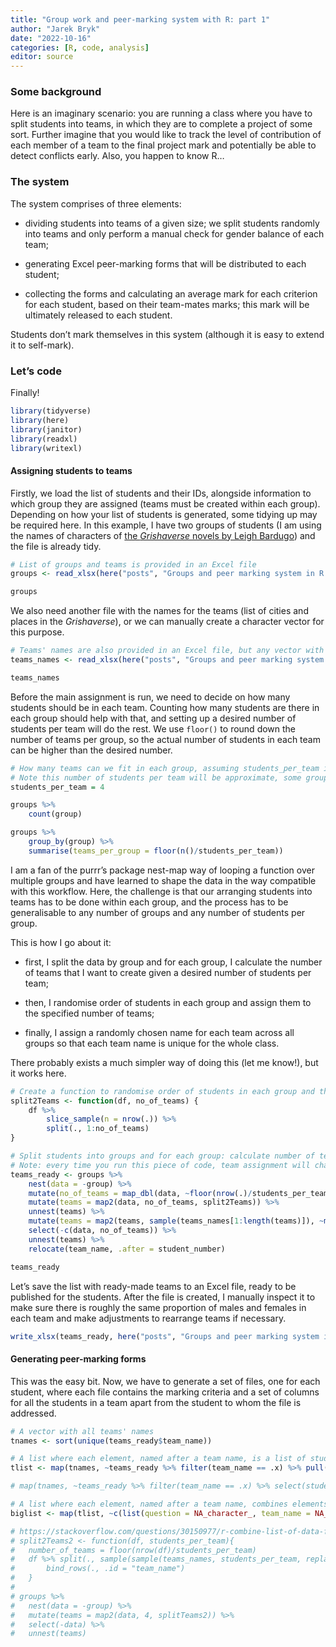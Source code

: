 ```yaml
---
title: "Group work and peer-marking system with R: part 1"
author: "Jarek Bryk"
date: "2022-10-16"
categories: [R, code, analysis]
editor: source
---
```


### Some background

Here is an imaginary scenario: you are running a class where you have to split students into teams, in which they are to complete a project of some sort. Further imagine that you would like to track the level of contribution of each member of a team to the final project mark and potentially be able to detect conflicts early. Also, you happen to know R...

### The system

The system comprises of three elements:

-   dividing students into teams of a given size; we split students randomly into teams and only perform a manual check for gender balance of each team;

-   generating Excel peer-marking forms that will be distributed to each student;

-   collecting the forms and calculating an average mark for each criterion for each student, based on their team-mates marks; this mark will be ultimately released to each student.

Students don't mark themselves in this system (although it is easy to extend it to self-mark).

### Let's code

Finally!

```r
library(tidyverse)
library(here)
library(janitor)
library(readxl)
library(writexl)
```

#### Assigning students to teams

Firstly, we load the list of students and their IDs, alongside information to which group they are assigned (teams must be created within each group). Depending on how your list of students is generated, some tidying up may be required here. In this example, I have two groups of students (I am using the names of characters of [the *Grishaverse* novels by Leigh Bardugo](https://en.wikipedia.org/wiki/Leigh_Bardugo)) and the file is already tidy.

```r
# List of groups and teams is provided in an Excel file
groups <- read_xlsx(here("posts", "Groups and peer marking system in R part 1", "groups_example.xlsx"))

groups
```

We also need another file with the names for the teams (list of cities and places in the *Grishaverse*), or we can manually create a character vector for this purpose.

```r
# Teams' names are also provided in an Excel file, but any vector with names will do
teams_names <- read_xlsx(here("posts", "Groups and peer marking system in R part 1", "teams_names_example.xlsx")) %>% pull(teams_names) %>% sample()

teams_names
```

Before the main assignment is run, we need to decide on how many students should be in each team. Counting how many students are there in each group should help with that, and setting up a desired number of students per team will do the rest. We use `floor()` to round down the number of teams per group, so the actual number of students in each team can be higher than the desired number.

```r
# How many teams can we fit in each group, assuming students_per_team in each team
# Note this number of students per team will be approximate, some groups may end up being larger
students_per_team = 4

groups %>% 
	count(group)

groups %>% 
	group_by(group) %>% 
	summarise(teams_per_group = floor(n()/students_per_team))
```

I am a fan of the purrr's package nest-map way of looping a function over multiple groups and have learned to shape the data in the way compatible with this workflow. Here, the challenge is that our arranging students into teams has to be done within each group, and the process has to be generalisable to any number of groups and any number of students per group.

This is how I go about it:

-   first, I split the data by group and for each group, I calculate the number of teams that I want to create given a desired number of students per team;

-   then, I randomise order of students in each group and assign them to the specified number of teams;

-   finally, I assign a randomly chosen name for each team across all groups so that each team name is unique for the whole class.

There probably exists a much simpler way of doing this (let me know!), but it works here.

```r
# Create a function to randomise order of students in each group and then split them into defined number of teams
split2Teams <- function(df, no_of_teams) {
	df %>% 
		slice_sample(n = nrow(.)) %>% 
		split(., 1:no_of_teams)
}

# Split students into groups and for each group: calculate number of teams, run the above function to arrange them randomly into teams and assign a unique team name.
# Note: every time you run this piece of code, team assignment will change!
teams_ready <- groups %>% 
	nest(data = -group) %>% 
	mutate(no_of_teams = map_dbl(data, ~floor(nrow(.)/students_per_team))) %>% 
	mutate(teams = map2(data, no_of_teams, split2Teams)) %>% 
	unnest(teams) %>% 
	mutate(teams = map2(teams, sample(teams_names[1:length(teams)]), ~mutate(.x, team_name = .y))) %>% # Assign a random team name to each team
	select(-c(data, no_of_teams)) %>% 
	unnest(teams) %>% 
	relocate(team_name, .after = student_number)

teams_ready
```

Let's save the list with ready-made teams to an Excel file, ready to be published for the students. After the file is created, I manually inspect it to make sure there is roughly the same proportion of males and females in each team and make adjustments to rearrange teams if necessary.

```r

write_xlsx(teams_ready, here("posts", "Groups and peer marking system in R part 1", paste("teams_ready", Sys.Date(), ".xlsx", sep = "_")))
```

#### Generating peer-marking forms

This was the easy bit. Now, we have to generate a set of files, one for each student, where each file contains the marking criteria and a set of columns for all the students in a team apart from the student to whom the file is addressed.

```r
# A vector with all teams' names
tnames <- sort(unique(teams_ready$team_name))

# A list where each element, named after a team name, is a list of students in that team
tlist <- map(tnames, ~teams_ready %>% filter(team_name == .x) %>% pull(student_name)) %>% set_names(tnames)

# map(tnames, ~teams_ready %>% filter(team_name == .x) %>% select(student_name))

# A list where each element, named after a team name, combines elements "question" and "team_name" with the list of students in that team
biglist <- map(tlist, ~c(list(question = NA_character_, team_name = NA_character_), Map(function(x) NA_character_, .x)))
```

```r
# https://stackoverflow.com/questions/30150977/r-combine-list-of-data-frames-into-single-data-frame-add-column-with-list-inde
# split2Teams2 <- function(df, students_per_team){
# 	number_of_teams = floor(nrow(df)/students_per_team)
# 	df %>% split(., sample(sample(teams_names, students_per_team, replace = FALSE), number_of_teams)) %>% 
# 		bind_rows(., .id = "team_name")
# 	}
# 
# groups %>% 
# 	nest(data = -group) %>% 
# 	mutate(teams = map2(data, 4, splitTeams2)) %>% 
# 	select(-data) %>% 
# 	unnest(teams)
```
